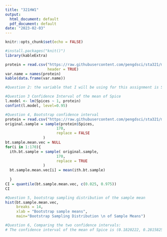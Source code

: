 ---
title: "321HW1"
output:
  html_document: default
  pdf_document: default
date: "2023-02-03"
---

```{r setup, include=FALSE}
knitr::opts_chunk$set(echo = FALSE)
```

```{r}
#install.packages("knit()")
library(kableExtra)
``` 

```{r}
protein = read.csv("https://raw.githubusercontent.com/pengdsci/sta321/main/ww02/w02-Protein_Supply_Quantity_Data.csv", 
                   header = TRUE)
var.name = names(protein)
kable(data.frame(var.name))

#Question 2: the variable that I will be using for this assignment is Spices. Spces make up a fairly small percentage of the amount of protein intake from different countries

```

```{r}
#Question 3 Confidence Interval of the mean of Spice
l.model <- lm(Spices ~ 1, protein)
confint(l.model, level=0.95)

```

```{r}
#Question 4, Bootstrap confidence interval
protein = read.csv("https://raw.githubusercontent.com/pengdsci/sta321/main/ww02/w02-Protein_Supply_Quantity_Data.csv", header = TRUE)
original.sample = sample(protein$Spices,    
                       170,                      
                       replace = FALSE         
                 )                              
bt.sample.mean.vec = NULL      
for(i in 1:170){              
  ith.bt.sample = sample( original.sample,    
                       170,                    
                       replace = TRUE         
                 )                            
  bt.sample.mean.vec[i] = mean(ith.bt.sample)  
                                               
  }
CI = quantile(bt.sample.mean.vec, c(0.025, 0.975))
CI


```

```{r}
#Question 5, bootstrap sampling distribution of the sample mean
hist(bt.sample.mean.vec,                                        
     breaks = 14,                                                
     xlab = "Bootstrap sample means",                            
     main="Bootstrap Sampling Distribution \n of Sample Means") 

#Question 6, Comparing the two confidence intervals:
# The confidence interval of the mean of Spice is (0.1820222, 0.2815825) while the bootstrapped confidence interval is (0.1872804 0.2766312). The two confidence intervals are almost identical to each other, showing that the bootstrap performed is valid. The comparison is meant to verify that the bootstrap population is a valid population. Interpreting the confidence intervals themselves, it means that with 97.5% confidence the population mean would fall between (0.1820222, 0.2815825) for the sample mean of the Spice, and (0.1872804 0.2766312) for the bootstrap confidence interval. 


```

